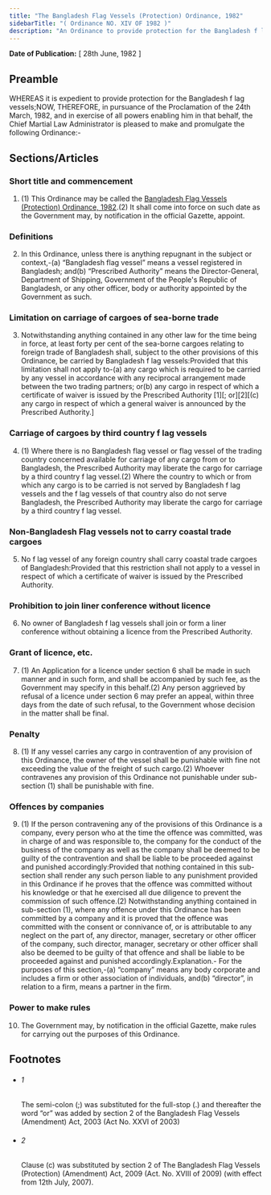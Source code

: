 ```yaml
---
title: "The Bangladesh Flag Vessels (Protection) Ordinance, 1982"
sidebarTitle: "( Ordinance NO. XIV OF 1982 )"
description: "An Ordinance to provide protection for the Bangladesh f lag vessels."
---
```


**Date of Publication:** [ 28th June, 1982 ]

## Preamble

WHEREAS it is expedient to provide protection for the Bangladesh f lag vessels;NOW, THEREFORE, in pursuance of the Proclamation of the 24th March, 1982, and in exercise of all powers enabling him in that behalf, the Chief Martial Law Administrator is pleased to make and promulgate the following Ordinance:-

## Sections/Articles

### Short title and commencement

1. (1) This Ordinance may be called the [Bangladesh Flag Vessels (Protection) Ordinance, 1982](/act-625.html "Bangladesh Flag Vessels (Protection) Ordinance, 1982").(2) It shall come into force on such date as the Government may, by notification in the official Gazette, appoint.

### Definitions

2. In this Ordinance, unless there is anything repugnant in the subject or context,-(a) “Bangladesh flag vessel” means a vessel registered in Bangladesh; and(b) “Prescribed Authority” means the Director-General, Department of Shipping, Government of the People's Republic of Bangladesh, or any other officer, body or authority appointed by the Government as such.

### Limitation on carriage of cargoes of sea-borne trade

3. Notwithstanding anything contained in any other law for the time being in force, at least forty per cent of the sea-borne cargoes relating to foreign trade of Bangladesh shall, subject to the other provisions of this Ordinance, be carried by Bangladesh f lag vessels:Provided that this limitation shall not apply to-(a) any cargo which is required to be carried by any vessel in accordance with any reciprocal arrangement made between the two trading partners; or(b) any cargo in respect of which a certificate of waiver is issued by the Prescribed Authority [1][; or][2][(c) any cargo in respect of which a general waiver is announced by the Prescribed Authority.]

### Carriage of cargoes by third country f lag vessels

4. (1) Where there is no Bangladesh flag vessel or flag vessel of the trading country concerned available for carriage of any cargo from or to Bangladesh, the Prescribed Authority may liberate the cargo for carriage by a third country f lag vessel.(2) Where the country to which or from which any cargo is to be carried is not served by Bangladesh f lag vessels and the f lag vessels of that country also do not serve Bangladesh, the Prescribed Authority may liberate the cargo for carriage by a third country f lag vessel.

### Non-Bangladesh Flag vessels not to carry coastal trade cargoes

5. No f lag vessel of any foreign country shall carry coastal trade cargoes of Bangladesh:Provided that this restriction shall not apply to a vessel in respect of which a certificate of waiver is issued by the Prescribed Authority.

### Prohibition to join liner conference without licence

6. No owner of Bangladesh f lag vessels shall join or form a liner conference without obtaining a licence from the Prescribed Authority.

### Grant of licence, etc.

7. (1) An Application for a licence under section 6 shall be made in such manner and in such form, and shall be accompanied by such fee, as the Government may specify in this behalf.(2) Any person aggrieved by refusal of a licence under section 6 may prefer an appeal, within three days from the date of such refusal, to the Government whose decision in the matter shall be final.

### Penalty

8. (1) If any vessel carries any cargo in contravention of any provision of this Ordinance, the owner of the vessel shall be punishable with fine not exceeding the value of the freight of such cargo.(2) Whoever contravenes any provision of this Ordinance not punishable under sub-section (1) shall be punishable with fine.

### Offences by companies

9. (1) If the person contravening any of the provisions of this Ordinance is a company, every person who at the time the offence was committed, was in charge of and was responsible to, the company for the conduct of the business of the company as well as the company shall be deemed to be guilty of the contravention and shall be liable to be proceeded against and punished accordingly:Provided that nothing contained in this sub-section shall render any such person liable to any punishment provided in this Ordinance if he proves that the offence was committed without his knowledge or that he exercised all due diligence to prevent the commission of such offence.(2) Notwithstanding anything contained in sub-section (1), where any offence under this Ordinance has been committed by a company and it is proved that the offence was committed with the consent or connivance of, or is attributable to any neglect on the part of, any director, manager, secretary or other officer of the company, such director, manager, secretary or other officer shall also be deemed to be guilty of that offence and shall be liable to be proceeded against and punished accordingly.Explanation.- For the purposes of this section,-(a) “company” means any body corporate and includes a firm or other association of individuals, and(b) “director”, in relation to a firm, means a partner in the firm.

### Power to make rules

10. The Government may, by notification in the official Gazette, make rules for carrying out the purposes of this Ordinance.

## Footnotes

- ###### 1

  The semi-colon (;) was substituted for the full-stop (.) and thereafter the word “or” was added by section 2 of the Bangladesh Flag Vessels (Amendment) Act, 2003 (Act No. XXVI of 2003)

- ###### 2

  Clause (c) was substituted by section 2 of The Bangladesh Flag Vessels (Protection) (Amendment) Act, 2009 (Act. No. XVIII of 2009) (with effect from 12th July, 2007).
